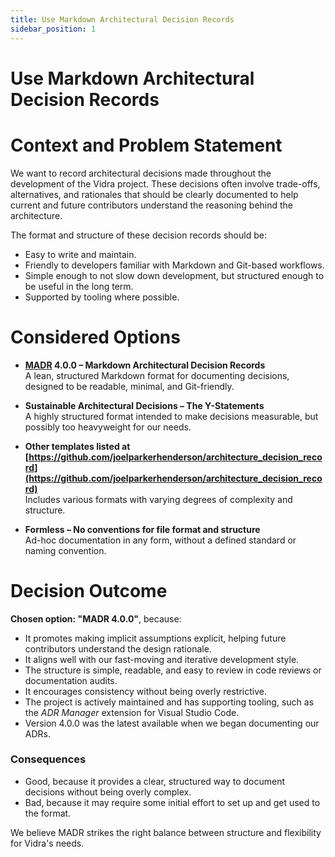 ```yaml
---
title: Use Markdown Architectural Decision Records
sidebar_position: 1
---
```


# Use Markdown Architectural Decision Records

# Context and Problem Statement

We want to record architectural decisions made throughout the development of the Vidra project. These decisions often involve trade-offs, alternatives, and rationales that should be clearly documented to help current and future contributors understand the reasoning behind the architecture.

The format and structure of these decision records should be:

- Easy to write and maintain.
- Friendly to developers familiar with Markdown and Git-based workflows.
- Simple enough to not slow down development, but structured enough to be useful in the long term.
- Supported by tooling where possible.

# Considered Options

* **[MADR](https://adr.github.io/madr/) 4.0.0 – Markdown Architectural Decision Records**  
  A lean, structured Markdown format for documenting decisions, designed to be readable, minimal, and Git-friendly.

* **Sustainable Architectural Decisions – The Y-Statements**  
  A highly structured format intended to make decisions measurable, but possibly too heavyweight for our needs.

* **Other templates listed at [https://github.com/joelparkerhenderson/architecture_decision_record](https://github.com/joelparkerhenderson/architecture_decision_record)**  
  Includes various formats with varying degrees of complexity and structure.

* **Formless – No conventions for file format and structure**  
  Ad-hoc documentation in any form, without a defined standard or naming convention.

# Decision Outcome

**Chosen option: "MADR 4.0.0"**, because:

- It promotes making implicit assumptions explicit, helping future contributors understand the design rationale.
- It aligns well with our fast-moving and iterative development style.
- The structure is simple, readable, and easy to review in code reviews or documentation audits.
- It encourages consistency without being overly restrictive.
- The project is actively maintained and has supporting tooling, such as the *ADR Manager* extension for Visual Studio Code.
- Version 4.0.0 was the latest available when we began documenting our ADRs.

### Consequences
* Good, because it provides a clear, structured way to document decisions without being overly complex.
* Bad, because it may require some initial effort to set up and get used to the format.

We believe MADR strikes the right balance between structure and flexibility for Vidra's needs.

